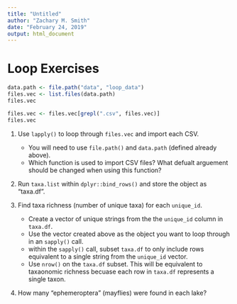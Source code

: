 ```yaml
---
title: "Untitled"
author: "Zachary M. Smith"
date: "February 24, 2019"
output: html_document
---
```


# Loop Exercises

```r
data.path <- file.path("data", "loop_data")
files.vec <- list.files(data.path)
files.vec
```

```r
files.vec <- files.vec[grepl(".csv", files.vec)]
files.vec
```

1. Use `lapply()` to loop through `files.vec` and import each CSV.
    + You will need to use `file.path()` and `data.path` (defined already above).
    + Which function is used to import CSV files? What defualt arguement should be changed when using this function?

2. Run `taxa.list`  within `dplyr::bind_rows()` and store the object as "taxa.df".

3. Find taxa richness (number of unique taxa) for each `unique_id`.
    + Create a vector of unique strings from the the `unique_id` column in `taxa.df`.
    + Use the vector created above as the object you want to loop through in an `sapply()` call.
    + within the `sapply()` call, subset `taxa.df` to only include rows equivalent to a single string from the `unique_id` vector.
    + Use `nrow()` on the `taxa.df` subset. This will be equivalent to taxaonomic richness becuase each row in `taxa.df` represents a single taxon.

4. How many "ephemeroptera" (mayflies) were found in each lake?
